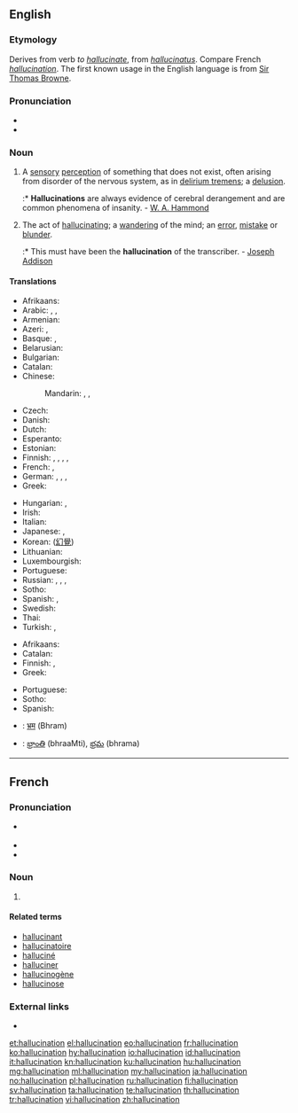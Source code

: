 ==English==
{{wikipedia}}

===Etymology===
Derives from verb ''to [[hallucinate]]'', from {{etyl|la|en}} ''[[hallucinatus]]''. Compare French ''[[hallucination]]''. The first known usage in the English language is from [[w:Thomas Browne|Sir Thomas Browne]].

===Pronunciation===
* {{IPA|/həˌluːsɪˈneɪʃən/|lang=en}}
* {{rhymes|eɪʃən|lang=en}}

===Noun===
{{en-noun}}

# A [[sensory]] [[perception]] of something that does not exist, often arising from disorder of the nervous system, as in [[delirium tremens]]; a [[delusion]].
#:* '''Hallucinations''' are always evidence of cerebral derangement and are common phenomena of insanity. - [[W. A. Hammond]]
# The act of [[hallucinating]]; a [[wandering]] of the mind; an [[error]], [[mistake]] or [[blunder]].
#:* This must have been the '''hallucination''' of the transcriber. - [[w:Joseph Addison|Joseph Addison]]

====Translations====
{{trans-top|sensory perception of something that does not exist}}
* Afrikaans: {{t|af|hallusinasie}}
* Arabic: {{t|ar|هَلْوَسَة|f}}, {{t|ar|وَهْم|m}}, {{t|ar|اِنْخِدَاع|m}}
* Armenian: {{t|hy|զգայապատրանք}}
* Azeri: {{t|az|halusunasiya}}, {{t|az|sanrı}}
* Basque: {{t|eu|haluzinazio}}, {{t|eu|eldarnio}}
* Belarusian: {{t|be|галюцынацыя|f|tr=haljucynacyja|sc=Cyrl}}
* Bulgarian: {{t|bg|xалюцинация|f|tr=halyutsinatsiya|sc=Cyrl}}
* Catalan: {{t+|ca|al·lucinació|f}}
* Chinese:
*: Mandarin: {{t|cmn|幻覺|sc=Hani}}, {{t+|cmn|幻觉|tr=huànjué|sc=Hani}}, {{t+|cmn|幻想|tr=huànxiǎng|sc=Hani}}
* Czech: {{t+|cs|halucinace|f}}
* Danish: {{t|da|hallucination}}
* Dutch: {{t+|nl|hallucinatie|f}}
* Esperanto: {{t|eo|halucino}}
* Estonian: {{t|et|hallutsinatsioon}}
* Finnish: {{t+|fi|aistiharha}}, {{t+|fi|harha-aistimus}}, {{t+|fi|hallusinaatio}}, {{t|fi|harhanäky}}, {{t+|fi|näköharha}}
* French: {{t+|fr|hallucination|f}}, {{t+|fr|illusion|f}}
* German: {{t+|de|Halluzination|f}}, {{t+|de|Wahnvorstellung|f}}, {{t|de|Sinnestäuschung|f}}, {{t+|de|Illusion|f}}
* Greek: {{t+|el|παραίσθηση|f}}
{{trans-mid}}
* Hungarian: {{t+|hu|hallucináció}}, {{t+|hu|érzékcsalódás}}
* Irish: {{t+|ga|bréagchéadfa|f}}
* Italian: {{t+|it|allucinazione}}
* Japanese: {{t+|ja|幻覚|tr=げんかく, genkaku}}, {{t+|ja|幻想|tr=げんそう, gensō}}
* Korean: {{t+|ko|환각|tr=hwangak|sc=Hang}} ([[幻覺]])
* Lithuanian: {{t|lt|haliucinacija|f}}
* Luxembourgish: {{t+|lb|Halluzinatioun|f}}
* Portuguese: {{t+|pt|alucinação|f}}
* Russian: {{t+|ru|галлюцина́ция|f}}, {{t+|ru|иллю́зия|f}}, {{t+|ru|наважде́ние|n}}, {{t+|ru|глюк|m}} {{qualifier|slang}}
* Sotho: {{t|st|pono tse fosahetseng}}
* Spanish: {{t+|es|alucinación|f}}, {{t+|es|ilusión|f}}
* Swedish: {{t+|sv|hallucination|c}}
* Thai: {{t|th|ภาพลวงตา|tr=paa pluang dtaa}}
* Turkish: {{t+|tr|sanrı}}, {{t+|tr|halüsinasyon}}
{{trans-bottom}}

{{trans-top|act of hallucinating}}
* Afrikaans: {{t|af|hallusineer}}
* Catalan: {{t+|ca|al·lucinació|f}}
* Finnish: {{t+|fi|harha-aistimus}}, {{t+|fi|hallusinaatio}}
* Greek: {{t+|el|παραίσθηση|f}}
{{trans-mid}}
* Portuguese: {{t+|pt|alucinação|f}}
* Sotho: {{t|st|phofa}}
* Spanish: {{t+|es|alucinación|f}}
{{trans-bottom}}

{{checktrans-top}}
* {{ttbc|hi}}: [[भ्रम]] (Bhram)
* {{ttbc|te}}: [[భ్రాంతి]] (bhraaMti), [[భ్రమ]] (bhrama)
{{trans-bottom}}

----

==French==

===Pronunciation===
* {{fr-muteh}} {{IPA|/alysinasjɔ̃/|lang=fr}}
* {{rhymes|ɔ̃|lang=fr}}
* {{homophones|hallucinations|lang=fr}}

===Noun===
{{fr-noun|f}}

# {{l|en|hallucination}}

====Related terms====
* [[hallucinant]]
* [[hallucinatoire]]
* [[halluciné]]
* [[halluciner]]
* [[hallucinogène]]
* [[hallucinose]]

===External links===
* {{R:TLFi}}

[[et:hallucination]]
[[el:hallucination]]
[[eo:hallucination]]
[[fr:hallucination]]
[[ko:hallucination]]
[[hy:hallucination]]
[[io:hallucination]]
[[id:hallucination]]
[[it:hallucination]]
[[kn:hallucination]]
[[ku:hallucination]]
[[hu:hallucination]]
[[mg:hallucination]]
[[ml:hallucination]]
[[my:hallucination]]
[[ja:hallucination]]
[[no:hallucination]]
[[pl:hallucination]]
[[ru:hallucination]]
[[fi:hallucination]]
[[sv:hallucination]]
[[ta:hallucination]]
[[te:hallucination]]
[[th:hallucination]]
[[tr:hallucination]]
[[vi:hallucination]]
[[zh:hallucination]]